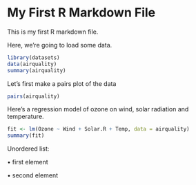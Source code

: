 My First R Markdown File
========================

This is my first R markdown file.

Here, we're going to load some data.

```r
library(datasets)
data(airquality)
summary(airquality)
```

Let's first make a pairs plot of the data


```r
pairs(airquality)
```

Here's a regression model of ozone on wind, solar radiation and temperature.

```r
fit <- lm(Ozone ~ Wind + Solar.R + Temp, data = airquality)
summary(fit)
```

Unordered list:

• first element

• second element








